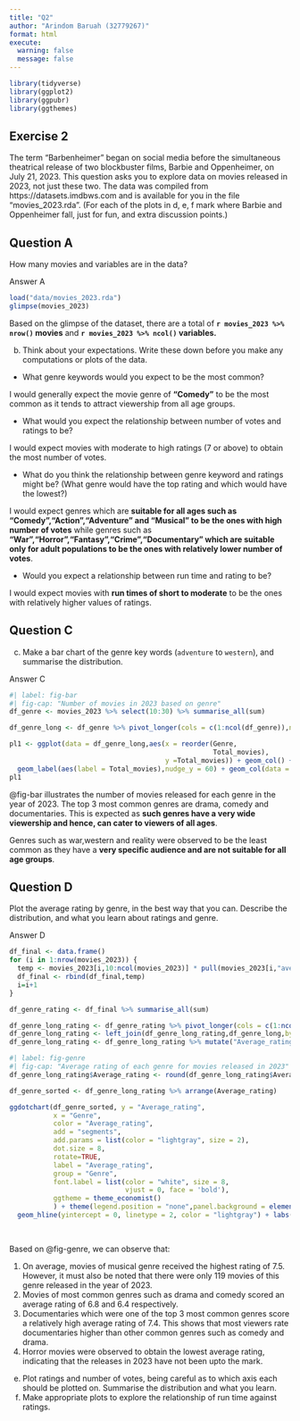 ```yaml
---
title: "Q2"
author: "Arindom Baruah (32779267)"
format: html
execute: 
  warning: false
  message: false
---
```


```r
library(tidyverse)
library(ggplot2)
library(ggpubr)
library(ggthemes)
```


## Exercise 2

The term "Barbenheimer" began on social media before the simultaneous theatrical release of two blockbuster films, Barbie and Oppenheimer, on July 21, 2023. This question asks you to explore data on movies released in 2023, not just these two. The data was compiled from https://datasets.imdbws.com and is available for you in the file "movies_2023.rda". (For each of the plots in d, e, f mark where Barbie and Oppenheimer fall, just for fun, and extra discussion points.)


:::{.callout-note}
# Question A
How many movies and variables are in the data?
:::

Answer A

```r
load("data/movies_2023.rda")
glimpse(movies_2023)
```
Based on the glimpse of the dataset, there are a total of __`r movies_2023 %>% nrow()` movies__ and __`r movies_2023 %>% ncol()` variables.__

b. Think about your expectations. Write these down before you make any computations or plots of the data.
- What genre keywords would you expect to be the most common? 

<div class="alert alert-block alert-warning">

I would generally expect the movie genre of __"Comedy"__ to be the most common as it tends to attract viewership from all age groups.

</div>
- What would you expect the relationship between number of votes and ratings to be? 

<div class="alert alert-block alert-warning">
I would expect movies with moderate to high ratings (7 or above) to obtain the most number of votes.
</div>
- What do you think the relationship between genre keyword and ratings might be? (What genre would have the top rating and which would have the lowest?)

<div class="alert alert-block alert-warning">
I would expect genres which are __suitable for all ages such as "Comedy","Action","Adventure" and "Musical" to be the ones with high number of votes__ while genres such as __"War","Horror","Fantasy","Crime","Documentary" which are suitable only for adult populations to be the ones with relatively lower number of votes__.
</div>

- Would you expect a relationship between run time and rating to be?

<div class="alert alert-block alert-warning">
I would expect movies with __run times of short to moderate__ to be the ones with relatively higher values of ratings.
</div>

:::{.callout-note}
# Question C
c. Make a bar chart of the genre key words (`adventure` to `western`), and summarise the distribution.
:::

Answer C
```r
#| label: fig-bar
#| fig-cap: "Number of movies in 2023 based on genre"
df_genre <- movies_2023 %>% select(10:30) %>% summarise_all(sum)

df_genre_long <- df_genre %>% pivot_longer(cols = c(1:ncol(df_genre)),names_to = "Genre",values_to = "Total_movies")

pl1 <- ggplot(data = df_genre_long,aes(x = reorder(Genre,
                                                   Total_movies),
                                       y =Total_movies)) + geom_col() + coord_flip() + 
  geom_label(aes(label = Total_movies),nudge_y = 60) + geom_col(data = ~filter(.x, Genre == "drama"),fill='darkred') + theme_classic() + labs(x = "Movie genre",y = "Total number of movies") + labs(caption = "Source: IMDB")
pl1
```
<div class="alert alert-block alert-warning">
@fig-bar illustrates the number of movies released for each genre in the year of 2023. The top 3 most common genres are drama, comedy and documentaries. This is expected as __such genres have a very wide viewership and hence, can cater to viewers of all ages__.

Genres such as war,western and reality were observed to be the least common as they have a __very specific audience and are not suitable for all age groups__.
</div>
:::{.callout-note}
# Question D
Plot the average rating by genre, in the best way that you can. Describe the distribution, and what you learn about ratings and genre.
:::
Answer D

```r
df_final <- data.frame()
for (i in 1:nrow(movies_2023)) {
  temp <- movies_2023[i,10:ncol(movies_2023)] * pull(movies_2023[i,"averageRating"])
  df_final <- rbind(df_final,temp)
  i=i+1
}


```


```r
df_genre_rating <- df_final %>% summarise_all(sum)

df_genre_long_rating <- df_genre_rating %>% pivot_longer(cols = c(1:ncol(df_genre_rating)),names_to = "Genre",values_to = "Total_Average_rating")
df_genre_long_rating <- left_join(df_genre_long_rating,df_genre_long,by="Genre")
df_genre_long_rating <- df_genre_long_rating %>% mutate("Average_rating" = Total_Average_rating/Total_movies) 
```


```r
#| label: fig-genre
#| fig-cap: "Average rating of each genre for movies released in 2023"
df_genre_long_rating$Average_rating <- round(df_genre_long_rating$Average_rating,1)

df_genre_sorted <- df_genre_long_rating %>% arrange(Average_rating)

ggdotchart(df_genre_sorted, y = "Average_rating", 
           x = "Genre",
           color = "Average_rating",                       
           add = "segments",
           add.params = list(color = "lightgray", size = 2),                             
           dot.size = 8,
           rotate=TRUE,
           label = "Average_rating",
           group = "Genre",                                
           font.label = list(color = "white", size = 8, 
                             vjust = 0, face = 'bold'),               
           ggtheme = theme_economist()                        
           ) + theme(legend.position = "none",panel.background = element_rect(fill = 'cornsilk'),axis.text = element_text(face = "bold")) +
  geom_hline(yintercept = 0, linetype = 2, color = "lightgray") + labs(y = "Average rating of each genre", 
                                                                       x= "Movie Genre",
                                                                       caption = "Source: IMDB") + ggtitle("Average rating of each genre for movies released in 2023") 
```

<div class="alert alert-block alert-warning">
Based on @fig-genre, we can observe that:

1. On average, movies of musical genre received the highest rating of 7.5. However, it must also be noted that there were only 119 movies of this genre released in the year of 2023.
2. Movies of most common genres such as drama and comedy scored an average rating of 6.8 and 6.4 respectively.
3. Documentaries which were one of the top 3 most common genres score a relatively high average rating of 7.4. This shows that most viewers rate documentaries higher than other common genres such as comedy and drama.
4. Horror movies were observed to obtain the lowest average rating, indicating that the releases in 2023 have not been upto the mark.
</div>
e. Plot ratings and number of votes, being careful as to which axis each should be plotted on. Summarise the distribution and what you learn.
f. Make appropriate plots to explore the relationship of run time against ratings. 

